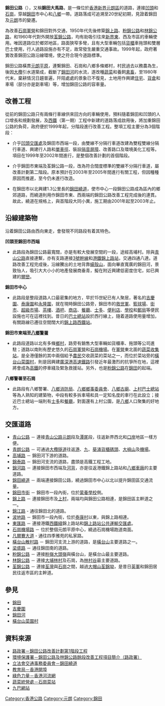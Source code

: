 {{Infobox Hong Kong Road
|中文街道名稱=錦田公路
|英文街道名稱=Kam Tin Road
|圖片=File:Kam Tin Road Lo Ok Tsuen section.JPG
|圖片說明=錦田公路近[[羅屋村|羅屋村]]
|圖片2=
|圖片說明2=
|隸屬幹線=
|路段總長度=6.4
|車速限制=50
|行車線數量=雙程雙線分隔行車道<br/>（[[凹頭交匯處|凹頭交匯處]]至[[錦田|錦田]]市西端）<br/>
雙線不分隔行車道<br/>（錦田市西端至[[石崗|石崗]]）
|所在地區=[[新界|新界]][[元朗區|元朗區]]
|起點=[[元朗|元朗]][[凹頭交匯處|凹頭交匯處]]
|終點=[[石崗|石崗]][[林錦公路|林錦公路]]／[[荃錦公路|荃錦公路]]交界
|道路命名日期=
|行人專用區=
|命名文件=
|道路動工日期=
|道路興建計劃=
|道路舊名資料=
|通車日期=
|收費=
}}
'''錦田公路'''（{{lang-en|Kam Tin Road}}），又稱'''錦田大馬路'''，是一條位於[[香港|香港]][[新界|新界]][[元朗區|元朗區]]的道路，連接[[凹頭|凹頭]]和[[石崗|石崗]]，穿越[[錦田|錦田]]市中心和[[八鄉|八鄉]]一帶。道路落成可追溯至20世紀初期，見證着錦田及[[元朗|元朗]]市的變遷。

為改善[[石崗軍營|石崗軍營]]和錦田對外交通，1950年代先後修築[[錦上路|錦上路]]、[[粉錦公路|粉錦公路]]和[[林錦公路|林錦公路]]，和1960年代對外開放[[荃錦公路|荃錦公路]]，均有助吸引往來[[新界東|新界東]]、西及市區的車輛使用。唯因道路位於鄉郊地區，路面狹窄多彎，且有大型車輛包括[[貨櫃|貨櫃]]車拖頭和雙層巴士使用，行人過路設施亦有不足，故常發生嚴重交通事故。1999年起，政府著實改善錦田公路沿線環境，使之符合現今道路標準。

錦田公路橫貫[[元朗平原|元朗平原]]，連繫錦田、石崗和八鄉多條鄉村，村民過去以務農為生，後因[[大欖|大欖]]引水道築成，截斷了[[錦田河|錦田河]]的水流，遂改種[[蔬菜|蔬菜]]和養飼[[家禽|禽]][[牲畜|畜]]，至1980年代末，棄耕情況日趨普遍，阡陌處處的景象已不復見，土地用作興建[[住宅|住宅]]、[[貨倉|貨倉]]和車場（部分亦是劏車場）等，增加錦田公路的容車量。

==改善工程==
從前的錦田公路只有兩條行車線供來回方向的車輛使用，預料隨着錦田和凹頭的人口增長和規劃發展，及[[西鐵|西鐵]]（第一期）工程中新建的道路落成啟用後，將加重錦田公路的負荷，政府便於1999年起，分階段進行改善工程。整項工程主要分為3個階段：

*介乎[[凹頭交匯處|凹頭交匯處]]及錦田市西端一段，由雙線不分隔行車道改建為雙程雙線分隔行車道、興建行人路和[[單車徑|單車徑]]、裝設[[隔音屏障|隔音屏障]]、改善路口及環境美化工程等。項目在1999年至2002年間進行，是整個改善計劃的首個階段。

*介乎錦田市東端及荃錦公路一段，改為符合闊度標準的雙線不分隔行車道，屬改善計劃第二階段。原本預計在2003年至2005年間進行有關工程，但因種種原因而推遲，至今仍未進行改造。

*在錦田市以北興建1.3公里長的[[錦田繞道|錦田繞道]]，使市中心一段錦田公路成為區內的鄉郊道路，而繞道則用作錦田市東、西兩端的錦田公路改善工程完成後的連貫。故此，繞道在規格上，與首階段大同小異，施工期由2001年起至2003年止。

==沿線建築物==
沿着錦田公路由西向東走，會發現不同路段有着其特色。

'''凹頭至錦田市西端'''
*此路段為錦田公路最寬闊，亦是有較大發展空間的一段，途經高埔村。除與[[青山公路|青山公路]]直接連繫，亦有支路連接[[3號幹線|3號幹線]]和[[港鐵|港鐵]][[錦上路站|錦上路站]]，交通四通八達。道路改善工程完成後，沿線騰出的土地背靠[[蠔殼山|蠔殼山]]，面向畢直寬廣的錦田河，景致怡人，吸引大大小小的地產發展商垂青，擬在附近興建低密度住宅，如已興建的[[爾巒|爾巒]]。

'''錦田市中心'''
*此路段是整段道路人口最密集的地方，早於15世紀已有人聚居，著名的[[吉慶圍|吉慶圍]]、[[泰康圍|泰康圍]]和[[永隆圍|永隆圍]]，就在現時錦田公路旁，錦田市的[[救世軍|救世軍]]、[[籃球場|籃球場]]、[[街市|街市]]、[[超級市場|超級市場]]、[[茶樓|茶樓]]、[[酒吧|酒吧]]、[[商店|商店]]、[[餐廳|餐廳]]、[[士多|士多]]、[[便利店|便利店]]、[[學校|學校]]和[[郵局|郵局]]等便民設施也可在這裡找到。昔日的[[巴士總站|巴士總站]]設於西行線上，隨着道路使用量增加，有關路線已遷往空間闊大的[[錦上路西鐵站|錦上路西鐵站]]。

'''錦田市東端至[[八鄉警署|八鄉警署]]'''
*此路段道路以北有多條[[鄉村|鄉村]]，路旁有銷售大型車輛如貨櫃車、拖頭等公司進駐；道路以南則有歷史悠久的[[石崗軍營|石崗軍營]]和[[石崗機場|石崗機場]]。在[[軍營|軍營]]東北面的[[蔬菜收集站|蔬菜收集站]]，是全港僅餘的其中兩個給予[[農民|農民]]交收蔬菜的菜站之一，而位於菜站旁的[[橫台山菜園村|橫台山菜園村]]，則是因興建[[廣深港高速鐵路|廣深港高速鐵路]]引發近年最激烈的抗爭所在地，這裡將會成為[[高鐵|高鐵]]的停車綫及緊急救援站。另外，也是[[粉錦公路|粉錦公路]]在[[錦田|錦田]]的起端。

'''八鄉警署至石崗'''
*此路段有八鄉警署、[[八鄉消防局|八鄉消防局]]、[[八鄉鄉事委員會|八鄉鄉事委員會]]、[[八鄉古廟|八鄉古廟]]、[[上村巴士總站|上村巴士總站]]等為人熟知的建築物，中段有較多拆車場和具一定知名度的車行在此設立；接近巴士總站一端則有[[士多|士多]]和[[餐廳|餐廳]]，對面還有上村公園，是[[八鄉|八鄉]]人口聚集的好地方。

==交匯道路==
*[[青山公路|青山公路]] － 連接[[青山公路|青山公路]][[元朗|元朗]]段及[[牛潭尾|潭尾]]段，往返新界西北和[[口岸|口岸]]地區一樣方便。
*[[青朗公路|青朗公路]] － 可通過[[大欖隧道|大欖隧道]]往返[[香港島|港]]、[[九龍|九]]、[[葵涌|葵涌]][[貨櫃碼頭|貨櫃碼頭]]、[[大嶼山|大嶼山]]及[[香港國際機場|機場]]。
*[[高埔路|高埔路]] － 錦田河下游的道路。
*[[錦泰路|錦泰路]] － 錦田河支流的道路，盡頭是高鐵工程工地。
*[[錦河路|錦河路]] － 連接錦田市西端及[[河背|河背]]，亦是往返港鐵錦上路站和[[港鐵八鄉車廠|八鄉車廠]]的主要道路。
*[[錦田繞道|錦田繞道]] － 兩端連接錦田公路，繞過錦田市中心以北以提升錦田區交通流量。
*[[錦田市街|錦田市街]] － 錦田市一段內街，位於[[蒙養學校|蒙養學校]]側。
*[[錦上路|錦上路]] － 連接錦田市及[[上村|上村]]，兩端均與錦田公路相連，是錦田區主幹道之一。
*[[錦江路|錦江路]] - 通往錦田北的道路。
*[[波地路|波地路]] － 錦田市一段內街，位於[[泰康村|泰康村]]以東，與錦上路相連。
*[[東匯路|東匯路]] － 連接港鐵[[西鐵綫|西鐵綫]]錦上路站和[[錦上路站公共運輸交匯處|錦上路站公共運輸交匯處]]。
*[[石崗機場路|石崗機場路]] － 位於整個元朗平原中心，繞過石崗機場跑道南面。
*[[凡爾賽大道|凡爾賽大道]] - 通往四季雅苑的私家路。
*[[橫台山散村路|橫台山散村路]] － 錦田河支流上游的道路，是[[橫台山|橫台山]]主要道路之一。
*[[梁盛路|梁盛路]] － 通往錦田南的道路。
*[[粉錦公路|粉錦公路]] － 連接[[粉嶺|粉嶺]][[大頭嶺|大頭嶺]]與橫台山，是橫台山最主要道路。
*[[林錦公路|林錦公路]] － 連接[[大埔_(香港)|大埔]][[林村|林村]]及石崗，為[[林村谷|林村谷]]最主要道路。
*[[荃錦公路|荃錦公路]] － 連接[[荃灣|荃灣]]與[[石崗|石崗]]之間，越過[[大帽山|大帽山]][[荃錦坳|荃錦坳]]，是昔日[[英軍|英軍]]和錦田居民往返市區的主幹道。

==參見==
*[[錦田|錦田]]
*[[吉慶圍|吉慶圍]]
*[[錦田河|錦田河]]
*[[橫台山菜園村|橫台山菜園村]]

==資料來源==
*[https://web.archive.org/web/20090614033103/http://www.hyd.gov.hk/chi/major/majorworks/List_7/index.htm 路政署－錦田公路改善計劃第1階段工程]
*[http://www.epd.gov.hk/eia/chi/register/profile/latest/cesb170/cesb_170.pdf 環境保護署－錦田公路及林錦公路餘段改善工程項目簡介（路政署）] {{Wayback|url=http://www.epd.gov.hk/eia/chi/register/profile/latest/cesb170/cesb_170.pdf |date=20181030044143 }}
*[http://www.legco.gov.hk/yr00-01/chinese/panels/tp/papers/a287c01.pdf 立法會交通事務委員會－錦田繞道] {{Wayback|url=http://www.legco.gov.hk/yr00-01/chinese/panels/tp/papers/a287c01.pdf |date=20191104090949 }}
*[http://www.edb.gov.hk/FileManager/TC/Content_3419/CH_S1-3_AV_17.pdf 教育局－香港開埠]{{dead link|date=2018年4月 |bot=InternetArchiveBot |fix-attempted=yes }}
*[http://www.greenpower.org.hk/new/river/chi/kamtin.asp 綠色力量－香港河流網]{{dead link|date=2018年4月 |bot=InternetArchiveBot |fix-attempted=yes }}
*[http://www.vmo.org/images/VMO%20historical%20photos/Vegetable%20Depot%20Shek%20Kong.jpg 蔬菜統營處－石崗菜站] {{Wayback|url=http://www.vmo.org/images/VMO%20historical%20photos/Vegetable%20Depot%20Shek%20Kong.jpg |date=20190701135826 }}
*[https://web.archive.org/web/20140207203009/http://kmb.hk/ 九巴網站]



[[Category:香港公路|Category:香港公路]]
[[Category:元朗|Category:元朗]]
[[Category:錦田|Category:錦田]]